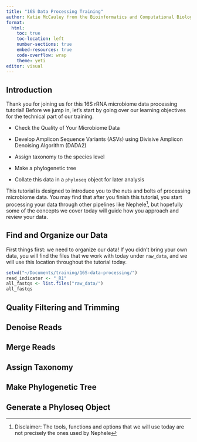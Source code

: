 ```yaml
---
title: "16S Data Processing Training"
author: Katie McCauley from the Bioinformatics and Computational Biology Branch (BCBB)
format: 
  html:
    toc: true
    toc-location: left
    number-sections: true
    embed-resources: true
    code-overflow: wrap
    theme: yeti
editor: visual
---
```


## Introduction

Thank you for joining us for this 16S rRNA microbiome data processing tutorial! Before we jump in, let's start by going over our learning objectives for the technical part of our training.

-   Check the Quality of Your Microbiome Data

-   Develop Amplicon Sequence Variants (ASVs) using Divisive Amplicon Denoising Algorithm (DADA2)

-   Assign taxonomy to the species level

-   Make a phylogenetic tree

-   Collate this data in a `phyloseq` object for later analysis

This tutorial is designed to introduce you to the nuts and bolts of processing microbiome data. You may find that after you finish this tutorial, you start processing your data through other pipelines like Nephele[^1], but hopefully some of the concepts we cover today will guide how you approach and review your data.

[^1]: Disclaimer: The tools, functions and options that we will use today are not precisely the ones used by Nephele

## Find and Organize our Data

First things first: we need to organize our data! If you didn't bring your own data, you will find the files that we work with today under `raw_data`, and we will use this location throughout the tutorial today.

```r
setwd("~/Documents/training/16S-data-processing/")
read_indicator <- "_R1"
all_fastqs <- list.files("raw_data/")
all_fastqs
```

## Quality Filtering and Trimming

## Denoise Reads

## Merge Reads

## Assign Taxonomy

## Make Phylogenetic Tree

## Generate a Phyloseq Object
